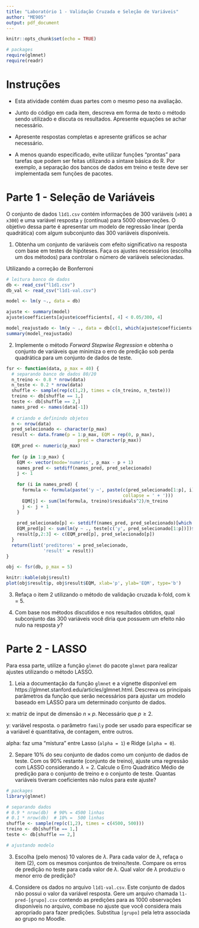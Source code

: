 ---
title: "Laboratório 1 - Validação Cruzada e Seleção de Variáveis"
author: "ME905"
output: pdf_document
---

```{r setup, include=FALSE}
knitr::opts_chunk$set(echo = TRUE)

# packages
require(glmnet)
require(readr)
```

# Instruções

- Esta atividade contém duas partes com o mesmo peso na avaliação.

- Junto do código em cada item, descreva em forma de texto o método sendo
utilizado e discuta os resultados.
Apresente equações se achar necessário.

- Apresente respostas completas e apresente gráficos se achar necessário.

- A menos quando especificado, evite utilizar funções "prontas" para tarefas
que podem ser feitas utilizando a sintaxe básica do R. Por exemplo, a
separação dos bancos de dados em treino e teste deve ser implementada
sem funções de pacotes.

# Parte 1 - Seleção de Variáveis

O conjunto de dados `l1d1.csv` contém informações de 300 variáveis
(`x001` a `x300`) e uma variável resposta `y` (contínua) para 5000 observações.
O objetivo dessa parte é apresentar um modelo de regressão linear
(perda quadrática) com algum subconjunto das 300 variáveis disponíveis.

  (1) Obtenha um conjunto de variáveis com efeito significativo na resposta
  com base em testes de hipóteses. Faça os ajustes necessários
  (escolha um dos métodos) para controlar o número de
  variáveis selecionadas.

Utilizando a correção de Bonferroni

```{r}
# leitura banco de dados
db <- read_csv("l1d1.csv")
db_val <- read_csv("l1d1-val.csv")

model <- lm(y ~., data = db)

ajuste <- summary(model)
ajuste$coefficients[ajuste$coefficients[, 4] < 0.05/300, 4]

model_reajustado <- lm(y ~ ., data = db[c(1, which(ajuste$coefficients[,4] < 0.05/300))])
summary(model_reajustado)
```

  (2) Implemente o método *Forward Stepwise Regression* e obtenha o conjunto
  de variáveis que minimiza o erro de predição sob perda quadrática para
  um conjunto de dados de teste.
  
```{r}
fsr <- function(data, p_max = 40) {
  # separando banco de dados 80/20
  n_treino <- 0.8 * nrow(data)
  n_teste <- 0.2 * nrow(data)
  shuffle <- sample(rep(c(1,2), times = c(n_treino, n_teste)))
  treino <- db[shuffle == 1,]
  teste <- db[shuffle == 2,]
  names_pred <- names(data[-1])
  
  # criando e definindo objetos
  n <- nrow(data)
  pred_selecionado <- character(p_max)
  result <- data.frame(p = 1:p_max, EQM = rep(0, p_max),
                           pred = character(p_max))
  EQM_pred <- numeric(p_max)
  
  for (p in 1:p_max) {
    EQM <- vector(mode='numeric', p_max - p + 1)
    names_pred <- setdiff(names_pred, pred_selecionado)
    j <- 1
    
    for (i in names_pred) {
      formula <- formula(paste('y ~', paste(c(pred_selecionado[1:p], i),
                                            collapse = ' + ')))
      EQM[j] <- sum(lm(formula, treino)$residuals^2)/n_treino
      j <- j + 1
    }
    
    pred_selecionado[p] <- setdiff(names_pred, pred_selecionado)[which.min(EQM)]
    EQM_pred[p] <- sum(lm(y ~ ., teste[c('y', pred_selecionado[1:p])])$residuals^2)/n_teste
    result[p,2:3] <- c(EQM_pred[p], pred_selecionado[p])
  }
  return(list('preditores' = pred_selecionado,
              'result' = result))
}

obj <- fsr(db, p_max = 5)

knitr::kable(obj$result)
plot(obj$result$p, obj$result$EQM, xlab='p', ylab='EQM', type='b')
```
  
  
  (3) Refaça o item 2 utilizando o método de validação cruzada k-fold, com
  k = 5.
  
  (4) Com base nos métodos discutidos e nos resultados obtidos, qual subconjunto das 300 variáveis você diria que possuem um efeito não nulo na resposta $y$?
  
# Parte 2 - LASSO

Para essa parte, utilize a função `glmnet` do pacote `glmnet` para realizar ajustes utilizando o método LASSO.

  (1) Leia a documentação da função `glmnet` e a vignette disponível em https://glmnet.stanford.edu/articles/glmnet.html. Descreva os principais parâmetros da função que serão necessários para ajustar um modelo baseado em LASSO para um determinado conjunto de dados.

x: matriz de input de dimensão $n \times p$. Necessário que $p \geq 2$.

y: variável resposta. o parâmetro `family` pode ser usado para especificar se a variável é quantitativa, de contagem, entre outros.

alpha: faz uma "mistura" entre Lasso (`alpha = 1`) e Ridge (`alpha = 0`).

  
  (2) Separe 10% do seu conjunto de dados como um conjunto de dados de teste. Com os 90% restante (conjunto de treino), ajuste uma regressão com LASSO considerando $\lambda = 2$. Calcule o Erro Quadrático Médio de predição para o conjunto de treino e o conjunto de teste. Quantas variáveis tiveram coeficientes não nulos para este ajuste?
  
```{r}
# packages
library(glmnet)

# separando dados
# 0.9 * nrow(db)  # 90% = 4500 linhas
# 0.1 * nrow(db)  # 10% =  500 linhas
shuffle <- sample(rep(c(1,2), times = c(4500, 500)))
treino <- db[shuffle == 1,]
teste <- db[shuffle == 2,]

# ajustando modelo

```
  
  
  (3) Escolha (pelo menos) 10 valores de $\lambda$. Para cada valor de $\lambda$, refaça o item (2), com os mesmos conjuntos de treino/teste. Compare os erros de predição no teste para cada valor de $\lambda$. Qual valor de $\lambda$ produziu o menor erro de predição?

  (4) Considere os dados no arquivo `l1d1-val.csv`. Este conjunto de dados não possui o valor da variável resposta. Gere um arquivo chamada `l1-pred-[grupo].csv` contendo as predições para as 1000 observações disponíveis no arquivo, combase no ajuste que você considera mais apropriado para fazer predições. Substitua `[grupo]` pela letra associada ao grupo no Moodle.
